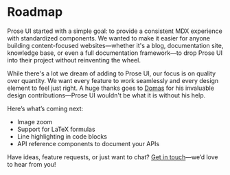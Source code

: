 # Roadmap

Prose UI started with a simple goal: to provide a consistent MDX experience with standardized components. 
We wanted to make it easier for anyone building content-focused websites—whether it's a blog, documentation site, knowledge base, or even a full documentation framework—to drop Prose UI into their project without reinventing the wheel.

While there's a lot we dream of adding to Prose UI, our focus is on quality over quantity. 
We want every feature to work seamlessly and every design element to feel just right. A huge thanks goes to [Domas](https://domasmark.us) for his invaluable design contributions—Prose UI wouldn't be what it is without his help.

Here’s what’s coming next:

- Image zoom 
- Support for LaTeX formulas
- Line highlighting in code blocks
- API reference components to document your APIs

Have ideas, feature requests, or just want to chat? [Get in touch](https://x.com/vrepsys)—we’d love to hear from you!

